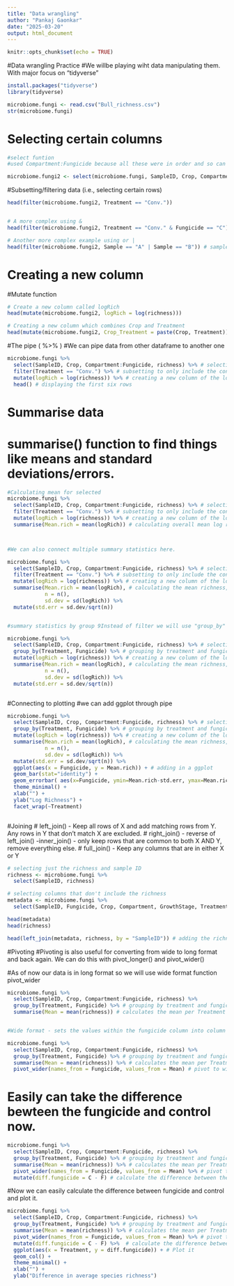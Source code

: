 ```yaml
---
title: "Data wrangling"
author: "Pankaj Gaonkar"
date: "2025-03-20"
output: html_document
---
```


```r
knitr::opts_chunk$set(echo = TRUE)
```

#Data wrangling Practice
#We willbe playing wiht data manipulating them. With major focus on "tidyverse"

```r
install.packages("tidyverse")
library(tidyverse)

```


```r

microbiome.fungi <- read.csv("Bull_richness.csv")
str(microbiome.fungi)

```

# Selecting certain columns
```r
#select funtion
#used Compartment:Fungicide because all these were in order and so can used the column to select them all.So it will select everything between comartment and richness.

microbiome.fungi2 <- select(microbiome.fungi, SampleID, Crop, Compartment:Fungicide, richness)

```


#Subsetting/filtering data (i.e., selecting certain rows)
```r
head(filter(microbiome.fungi2, Treatment == "Conv."))


# A more complex using &
head(filter(microbiome.fungi2, Treatment == "Conv." & Fungicide == "C"))

# Another more complex example using or |
head(filter(microbiome.fungi2, Sample == "A" | Sample == "B")) # samples A or B

```

# Creating a new column
#Mutate function
```r
# Create a new column called logRich
head(mutate(microbiome.fungi2, logRich = log(richness)))

# Creating a new column which combines Crop and Treatment 
head(mutate(microbiome.fungi2, Crop_Treatment = paste(Crop, Treatment)))

```

#The pipe (  %>%  )
#We can pipe data from other dataframe to another one
```r
microbiome.fungi %>%
  select(SampleID, Crop, Compartment:Fungicide, richness) %>% # selecting columns
  filter(Treatment == "Conv.") %>% # subsetting to only include the conventional treatment
  mutate(logRich = log(richness)) %>% # creating a new column of the log richness
  head() # displaying the first six rows

```

# Summarise data
# summarise() function to find things like means and standard deviations/errors.

```r
#Calculating mean for selected
microbiome.fungi %>%
  select(SampleID, Crop, Compartment:Fungicide, richness) %>% # selecting columns
  filter(Treatment == "Conv.") %>% # subsetting to only include the conventional treatment
  mutate(logRich = log(richness)) %>% # creating a new column of the log richness
  summarise(Mean.rich = mean(logRich)) # calculating overall mean log richness within the conventionally managed treatment



#We can also connect multiple summary statistics here.

microbiome.fungi %>%
  select(SampleID, Crop, Compartment:Fungicide, richness) %>% # selecting columns
  filter(Treatment == "Conv.") %>% # subsetting to only include the conventional treatment
  mutate(logRich = log(richness)) %>% # creating a new column of the log richness
  summarise(Mean.rich = mean(logRich), # calculating the mean richness, stdeviation, and standard error
            n = n(), 
            sd.dev = sd(logRich)) %>%
  mutate(std.err = sd.dev/sqrt(n))


#summary statistics by group 9Instead of filter we will use "group_by"

microbiome.fungi %>%
  select(SampleID, Crop, Compartment:Fungicide, richness) %>% # selecting columns
  group_by(Treatment, Fungicide) %>% # grouping by treatment and fungicide to later calculate summary stats by group
  mutate(logRich = log(richness)) %>% # creating a new column of the log richness
  summarise(Mean.rich = mean(logRich), # calculating the mean richness, stdeviation, and standard error
            n = n(), 
            sd.dev = sd(logRich)) %>%
  mutate(std.err = sd.dev/sqrt(n))



```

#Connecting to plotting
#we can add ggplot through pipe

```r
microbiome.fungi %>%
  select(SampleID, Crop, Compartment:Fungicide, richness) %>% # selecting columns
  group_by(Treatment, Fungicide) %>% # grouping by treatment and fungicide to later calculate summary stats by group
  mutate(logRich = log(richness)) %>% # creating a new column of the log richness
  summarise(Mean.rich = mean(logRich), # calculating the mean richness, stdeviation, and standard error
            n = n(), 
            sd.dev = sd(logRich)) %>%
  mutate(std.err = sd.dev/sqrt(n)) %>%
  ggplot(aes(x = Fungicide, y = Mean.rich)) + # adding in a ggplot
  geom_bar(stat="identity") +
  geom_errorbar( aes(x=Fungicide, ymin=Mean.rich-std.err, ymax=Mean.rich+std.err), width=0.4) +
  theme_minimal() +
  xlab("") +
  ylab("Log Richness") +
  facet_wrap(~Treatment)



```

#Joining
# left_join() - Keep all rows of X and add matching rows from Y. Any rows in Y that don’t match X are excluded.
# right_join() - reverse of left_join() -inner_join() - only keep rows that are common to both X AND Y, remove everything else.
# full_join() - Keep any columns that are in either X or Y

```r
# selecting just the richness and sample ID
richness <- microbiome.fungi %>%
  select(SampleID, richness)

# selecting columns that don't include the richness
metadata <- microbiome.fungi %>% 
  select(SampleID, Fungicide, Crop, Compartment, GrowthStage, Treatment, Rep, Sample)

head(metadata)
head(richness)


```


```r
head(left_join(metadata, richness, by = "SampleID")) # adding the richness data to the metadata based on on the common column of sampleID

```
#Pivoting
#Pivoting is also useful for converting from wide to long format and back again. We can do this with pivot_longer() and pivot_wider()

#As of now our data is in long format so we will use wide format function pivot_wider


```r
microbiome.fungi %>%
  select(SampleID, Crop, Compartment:Fungicide, richness) %>%
  group_by(Treatment, Fungicide) %>% # grouping by treatment and fungicide to later calculate summary stats by group
  summarise(Mean = mean(richness)) # calculates the mean per Treatment and Fungicide 


#Wide format - sets the values within the fungicide column into column names

microbiome.fungi %>%
  select(SampleID, Crop, Compartment:Fungicide, richness) %>% 
  group_by(Treatment, Fungicide) %>% # grouping by treatment and fungicide to later calculate summary stats by group
  summarise(Mean = mean(richness)) %>% # calculates the mean per Treatment and Fungicide 
  pivot_wider(names_from = Fungicide, values_from = Mean) # pivot to wide format


```

# Easily can take the difference bewteen the fungicide and control now.
```r
microbiome.fungi %>%
  select(SampleID, Crop, Compartment:Fungicide, richness) %>%
  group_by(Treatment, Fungicide) %>% # grouping by treatment and fungicide to later calculate summary stats by group
  summarise(Mean = mean(richness)) %>% # calculates the mean per Treatment and Fungicide 
  pivot_wider(names_from = Fungicide, values_from = Mean) %>% # pivot to wide format
  mutate(diff.fungicide = C - F) # calculate the difference between the means. 

```

#Now we can easily calculate the difference between fungicide and control and plot it.
```r
microbiome.fungi %>%
  select(SampleID, Crop, Compartment:Fungicide, richness) %>%
  group_by(Treatment, Fungicide) %>% # grouping by treatment and fungicide to later calculate summary stats by group
  summarise(Mean = mean(richness)) %>% # calculates the mean per Treatment and Fungicide 
  pivot_wider(names_from = Fungicide, values_from = Mean) %>% # pivot to wide format
  mutate(diff.fungicide = C - F) %>%  # calculate the difference between the means. 
  ggplot(aes(x = Treatment, y = diff.fungicide)) + # Plot it 
  geom_col() +
  theme_minimal() +
  xlab("") +
  ylab("Difference in average species richness")

```

